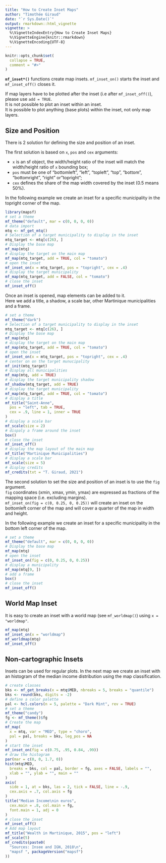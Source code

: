 ```yaml
---
title: "How to Create Inset Maps"
author: "Timothée Giraud"
date: "`r Sys.Date()`"
output: rmarkdown::html_vignette
vignette: >
  %\VignetteIndexEntry{How to Create Inset Maps}
  %\VignetteEngine{knitr::rmarkdown}
  %\VignetteEncoding{UTF-8}
---
```




```r
knitr::opts_chunk$set(
  collapse = TRUE,
  comment = "#>"
)
```




**`mf_inset*()`** functions create map insets.
`mf_inset_on()` starts the inset and `mf_inset_off()` closes it. 


If map layers have to be plotted after the inset (i.e after `mf_inset_off()`), please use `add = TRUE`.  
It is not possible to plot an inset within an inset.  
It is possible to plot anything (base plots) within the inset, not only map layers.  



## Size and Position

There is 2 solution for defining the size and position of an inset.   

The first solution is based on `x`, `pos` and `cex` arguments:  

- `x` is an sf object, the width/height ratio of the inset will match the width/height ratio of `x` bounding box;  
- `pos` must be one of "bottomleft", "left", "topleft", "top", "bottom", "bottomright", "right" or"topright";   
- `cex` defines the share of the map width covered by the inset (0.5 means 50%).   

In the following example we create an inset for a specific municipality in the topright corner of the map. 

```r
library(mapsf)
# set a theme
mf_theme("default", mar = c(0, 0, 0, 0))
# data import
mtq <- mf_get_mtq()
# Selection of a target municipality to display in the inset
mtq_target <- mtq[c(26), ]
# Display the base map
mf_map(mtq)
# display the target on the main map
mf_map(mtq_target, add = TRUE, col = "tomato")
# open the inset
mf_inset_on(x = mtq_target, pos = "topright", cex = .4)
# display the target municipality
mf_map(mtq_target, add = FALSE, col = "tomato")
# close the inset
mf_inset_off()
```

Once an inset is opened, map elements can be added to it.  
Here we add a title, a shadow, a scale bar, other Martinique municipalities and a frame.  

```r
# set a theme
mf_theme("dark")
# Selection of a target municipality to display in the inset
mtq_target <- mtq[c(26), ]
# Display the base map
mf_map(mtq)
# display the target on the main map
mf_map(mtq_target, add = TRUE, col = "tomato")
# open the inset
mf_inset_on(x = mtq_target, pos = "topright", cex = .4)
# center on on the target munucipality
mf_init(mtq_target)
# display all municipalities
mf_map(mtq, add = TRUE)
# display the target municipality shadow
mf_shadow(mtq_target, add = TRUE)
# display the target municipality
mf_map(mtq_target, add = TRUE, col = "tomato")
# display a title
mf_title("Saint-Anne",
  pos = "left", tab = TRUE,
  cex = .9, line = 1, inner = TRUE
)
# display a scale bar
mf_scale(size = 2)
# dispaly a frame around the inset
box()
# close the inset
mf_inset_off()
# display the map layout of the main map
mf_title("Martinique Municipalities")
# display a scale bar
mf_scale(size = 5)
# display credits
mf_credits(txt = "T. Giraud, 2021")
```

The second solution to set the size and position of an inset is to use the `fig` argument.   
`fig` coordinates (xmin, xmax, ymin, ymax) are expressed as fractions of the mapping space (i.e. excluding margins).  
`mf_inset_on(fig = c(0, 0.25, 0, 0.25))` will create an inset on the bottomleft corner of the map and will cover a quarter of the map in width and height.   

In the following example we create an inset for a specific municipality in the bottom left corner of the map. 

```r
# set a theme
mf_theme("default", mar = c(0, 0, 0, 0))
# Display the base map
mf_map(mtq)
# open the inset
mf_inset_on(fig = c(0, 0.25, 0, 0.25))
# display a municipality
mf_map(mtq[9, ])
# add a frame
box()
# close the inset
mf_inset_off()
```


## World Map Inset

It is easy to create an inset with a world map (see `mf_worldmap()`) using `x = "worldmap"`. 

```r
mf_map(mtq)
mf_inset_on(x = "worldmap")
mf_worldmap(mtq)
mf_inset_off()
```



## Non-cartographic Insets
Insets can be used for regular plots. In the next map we create an inset with an histogram of the median income distribution using the map classification. 

```r
# create classes
bks <- mf_get_breaks(x = mtq$MED, nbreaks = 5, breaks = "quantile")
bks <- round(bks, digits = -2)
# define a color palette
pal <- hcl.colors(n = 5, palette = "Dark Mint", rev = TRUE)
# set a theme
mf_theme("candy")
fg <- mf_theme()$fg
# Create the map
mf_map(
  x = mtq, var = "MED", type = "choro",
  pal = pal, breaks = bks, leg_pos = NA
)
# start the inset
mf_inset_on(fig = c(0.75, .95, 0.84, .99))
# draw the histogram
par(mar = c(0, 0, 1.7, 0))
hist(mtq$MED,
  breaks = bks, col = pal, border = fg, axes = FALSE, labels = "",
  xlab = "", ylab = "", main = ""
)
axis(
  side = 1, at = bks, las = 2, tick = FALSE, line = -.9,
  cex.axis = .7, col.axis = fg
)
title("Median Income\nin euros",
  cex.main = .8, col.main = fg,
  font.main = 1, adj = 0
)
# close the inset
mf_inset_off()
# Add map layout
mf_title("Wealth in Martinique, 2015", pos = "left")
mf_scale(5)
mf_credits(paste0(
  "Sources: Insee and IGN, 2018\n",
  "mapsf ", packageVersion("mapsf")
))
```

